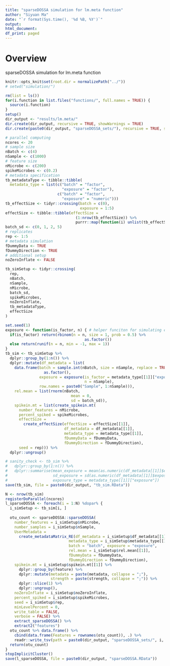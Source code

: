 ```yaml
---
title: "sparseDOSSA simulation for lm.meta function"
author: "Siyuan Ma"
date: "`r format(Sys.time(), '%d %B, %Y')`"
output:
html_document:
df_print: paged
---
```

# Overview
sparseDOSSA simulation for lm.meta function

```r
knitr::opts_knit$set(root.dir = normalizePath("../"))
# setwd("simulation/")
```
```r
rm(list = ls())
for(i.function in list.files("functions/", full.names = TRUE)) {
  source(i.function)
}
setup()
dir_output <- "results/lm.meta/"
dir.create(dir_output, recursive = TRUE, showWarnings = TRUE)
dir.create(paste0(dir_output, "sparseDOSSA_sets/"), recursive = TRUE, showWarnings = TRUE)
```

```r
# parallel computing
ncores <- 20
# sample size
nBatch <- c(4)
nSample <- c(1000)
# feature size
nMicrobe <- c(200)
spikeMicrobes <- c(0.2)
# metadata specification
tb_metadataType <- tibble::tibble(
  metadata_type = list(c("batch" = "factor",
                         "exposure" = "factor"),
                       c("batch" = "factor",
                         "exposure" = "numeric")))
tb_effectSize <- tidyr::crossing(batch = c(0),
                                 exposure = 1:5)
effectSize <- tibble::tibble(effectSize = 
                               (1:nrow(tb_effectSize)) %>% 
                               purrr::map(function(i) unlist(tb_effectSize[i, ])))
batch_sd <- c(0, 1, 2, 5)
# replicates
rep <- 1:5
# metadata simulation
fDummyData <- TRUE
fDummyDirection <- TRUE
# additional setup
noZeroInflate <- FALSE

tb_simSetup <- tidyr::crossing(
  rep,
  nBatch,
  nSample,
  nMicrobe,
  batch_sd,
  spikeMicrobes,
  noZeroInflate,
  tb_metadataType,
  effectSize
)
```

```r
set.seed(1)
exposure <- function(is_factor, n) { # helper funciton for simulating exposure metadata
  if(is_factor) return(rbinom(n = n, size = 1, prob = 0.5) %>% 
                                   as.factor())
  else return(runif(n = n, min = -1, max = 1))
}
tb_sim <- tb_simSetup %>% 
  dplyr::group_by(1:n()) %>% 
  dplyr::mutate(df_metadata = list(
    data.frame(batch = sample.int(nBatch, size = nSample, replace = TRUE) %>%
                 as.factor(),
               exposure = exposure(is_factor = metadata_type[[1]]["exposure"] == "factor",
                                   n = nSample),
               row.names = paste0("Sample", 1:nSample))),
    rel.mean = list(rnorm(nBatch, 
                             mean = 0,
                             sd = batch_sd)),
    spikein.mt = list(create_spikein.mt(
      number_features = nMicrobe,
      percent_spiked = spikeMicrobes,
      effectSize = 
        create_effectSize(effectSize = effectSize[[1]],
                          df_metadata = df_metadata[[1]],
                          metadata_type = metadata_type[[1]],
                          fDummyData = fDummyData,
                          fDummyDirection = fDummyDirection),
      seed = rep))) %>% 
  dplyr::ungroup()

# sanity_check <- tb_sim %>% 
#   dplyr::group_by(1:n()) %>% 
#   dplyr::summarise(mean_exposure = mean(as.numeric(df_metadata[[1]]$exposure)),
#                    sd_exposure = sd(as.numeric(df_metadata[[1]]$exposure)),
#                    exposure_type = metadata_type[[1]]["exposure"])
save(tb_sim, file = paste0(dir_output, "tb_sim.RData"))
```

```r
N <- nrow(tb_sim)
registerDoParallel(ncores)
l_sparseDOSSA <- foreach(i = 1:N) %dopar% {
  i_simSetup <- tb_sim[i, ]
  
  otu_count <- sparseDOSSA::sparseDOSSA(
    number_features = i_simSetup$nMicrobe,
    number_samples = i_simSetup$nSample,
    UserMetadata = 
      create_metadataMatrix_RE(df_metadata = i_simSetup$df_metadata[[1]],
                            metadata_type = i_simSetup$metadata_type[[1]],
                            batch = "batch", exposure = "exposure",
                            rel.mean = i_simSetup$rel.mean[[1]],
                            fDummyData = fDummyData,
                            fDummyDirection = fDummyDirection),
    spikein.mt = i_simSetup$spikein.mt[[1]] %>% 
      dplyr::group_by(feature) %>% 
      dplyr::mutate(metadata = paste(metadata, collapse = ";"), 
                    strength = paste(strength, collapse = ";")) %>% 
      dplyr::slice(1) %>%  
      dplyr::ungroup(),
    noZeroInflate = i_simSetup$noZeroInflate,
    percent_spiked = i_simSetup$spikeMicrobes,
    seed = i_simSetup$rep,
    minLevelPercent = 0,
    write_table = FALSE,
    verbose = FALSE) %>%
    extract_sparseDOSSA() %>%
    extract2("features")
  otu_count %>% data.frame() %>% 
    cbind(data.frame(Features = rownames(otu_count)), .) %>% 
    readr::write_tsv(path = paste0(dir_output, "sparseDOSSA_sets/", i, ".tsv"))
  return(otu_count)
}
stopImplicitCluster()
save(l_sparseDOSSA, file = paste0(dir_output, "sparseDOSSA.RData"))
```

